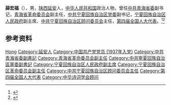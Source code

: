 '''薛宏福'''（{{bd|1919年||1989年|}}），男，[[陕西|陕西]][[延安|延安]]人，[[中华人民共和国|中华人民共和国]]政治人物，曾任[[中共青海省委|中共青海省委]]副书记，[[青海省革命委员会|青海省革命委员会]]副主任，[[中共宁夏回族自治区党委|中共宁夏回族自治区党委]]副书记，[[宁夏回族自治区人民政府|宁夏回族自治区人民政府]]副主席、[[中共宁夏回族自治区顾问委员会|中共宁夏回族自治区顾问委员会]]主任，[[第四届全国人大代表|第四届全国人大代表]]。<ref>{{Cite book|title=中华人民共和国职官志|author=何虎生, 李耀东, 向常福主编|publisher=中国社会出版社|year=2003|isbn=9787800883934|location=北京|pages=}}</ref><ref>{{cite book|title=宁夏百科全书|author=《宁夏百科全书》编纂委员会编|publisher=宁夏人民出版社|year=1998|isbn=|location=|page=}}</ref>

== 参考资料 ==
{{reflist}}

{{中国人物小作品}}
{{Navboxes
| title  = 薛宏福在[[中华诗词学会|中华诗词学会]]的职务
| list1  =
{{中华诗词学会第一届理事会}}
}}

{{Authority control}}
{{DEFAULTSORT:Xue薛}}
[[Category:薛姓|Hong]]
[[Category:延安人|Category:延安人]]
[[Category:中国共产党党员_(1937年入党)|Category:中国共产党党员 (1937年入党)]]
[[Category:中共青海省委副書記|Category:中共青海省委副書記]]
[[Category:青海省革命委员会副主任|Category:青海省革命委员会副主任]]
[[Category:中共寧夏回族自治區黨委副書記|Category:中共寧夏回族自治區黨委副書記]]
[[Category:宁夏回族自治区人民政府副主席|Category:宁夏回族自治区人民政府副主席]]
[[Category:宁夏回族自治区革命委员会副主任|Category:宁夏回族自治区革命委员会副主任]]
[[Category:中共宁夏回族自治区顾问委员会主任|Category:中共宁夏回族自治区顾问委员会主任]]
[[Category:第四届全国人大代表|Category:第四届全国人大代表]]
[[Category:中华诗词学会顾问|Category:中华诗词学会顾问]]